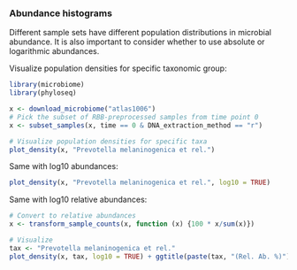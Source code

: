 ### Abundance histograms

Different sample sets have different population distributions in
microbial abundance. It is also important to consider whether to use
absolute or logarithmic abundances.


Visualize population densities for specific taxonomic group:

```r
library(microbiome)
library(phyloseq)

x <- download_microbiome("atlas1006")
# Pick the subset of RBB-preprocessed samples from time point 0
x <- subset_samples(x, time == 0 & DNA_extraction_method == "r")

# Visualize population densities for specific taxa
plot_density(x, "Prevotella melaninogenica et rel.")
```


Same with log10 abundances:

```r
plot_density(x, "Prevotella melaninogenica et rel.", log10 = TRUE)
```


Same with log10 relative abundances:

```r
# Convert to relative abundances
x <- transform_sample_counts(x, function (x) {100 * x/sum(x)})

# Visualize
tax <- "Prevotella melaninogenica et rel."
plot_density(x, tax, log10 = TRUE) + ggtitle(paste(tax, "(Rel. Ab. %)"))
```

